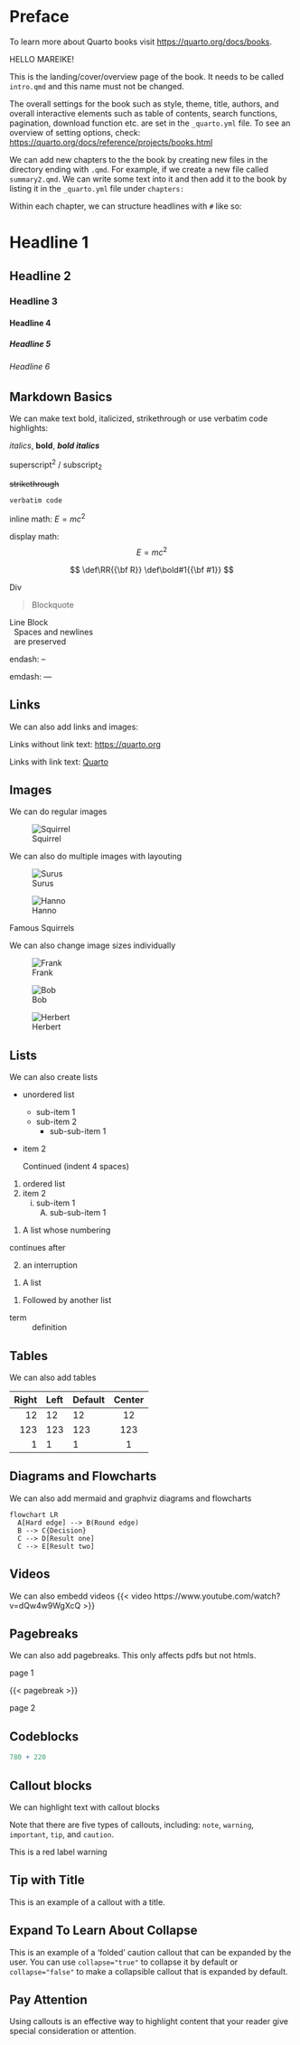 # Preface {.unnumbered}

To learn more about Quarto books visit <https://quarto.org/docs/books>.

HELLO MAREIKE!

This is the landing/cover/overview page of the book.
It needs to be called `intro.qmd` and this name must not be changed.

The overall settings for the book such as style, theme, title, authors,
and overall interactive elements such as table of contents, search functions,
pagination, download function etc. are set in the `_quarto.yml` file. To see
an overview of setting options, check: <https://quarto.org/docs/reference/projects/books.html>

We can add new chapters to the the book by creating new files in the directory ending
with `.qmd`. For example, if we create a new file called `summary2.qmd`. We can write some text into it
and then add it to the book by listing it in the `_quarto.yml` file under `chapters:`

Within each chapter, we can structure headlines with `#` like so:

# Headline 1

## Headline 2

### Headline 3

#### Headline 4

##### Headline 5

###### Headline 6

## Markdown Basics

We can make text bold, italicized, strikethrough or use verbatim code highlights:

*italics*, **bold**, ***bold italics***

superscript^2^ / subscript~2~

~~strikethrough~~

`verbatim code`

inline math: $E = mc^{2}$

display math: $$E = mc^{2}$$

::: {.hidden}
$$
 \def\RR{{\bf R}}
 \def\bold#1{{\bf #1}}
$$
:::

::: {.classname}
Div
:::

> Blockquote

| Line Block
|   Spaces and newlines
|   are preserved

endash: --

emdash: ---

## Links

We can also add links and images:

Links without link text: <https://quarto.org>

Links with link text: [Quarto](https://quarto.org)

## Images

We can do regular images

![Squirrel](squirrel.png){fig-align="left"}


We can also do multiple images with layouting

::: {#fig-squirrels layout-ncol=2}

![Surus](download.jpeg){#fig-surus}

![Hanno](squirrel.png){#fig-hanno}

Famous Squirrels
:::

We can also change image sizes individually

::: {layout="[[40,-20,40], [100]]"}
![Frank](squirrel.png)

![Bob](squirrel.png)

![Herbert](squirrel.png)
:::


## Lists

We can also create lists

* unordered list
    + sub-item 1
    + sub-item 2
        - sub-sub-item 1
        
        
*   item 2

    Continued (indent 4 spaces)
    
    
1. ordered list
2. item 2
    i) sub-item 1
         A.  sub-sub-item 1
         
         
(@)  A list whose numbering

continues after

(@)  an interruption



::: {}
1. A list
:::

::: {}
1. Followed by another list
:::



term
: definition

## Tables

We can also add tables

| Right | Left | Default | Center |
|------:|:-----|---------|:------:|
|   12  |  12  |    12   |    12  |
|  123  |  123 |   123   |   123  |
|    1  |    1 |     1   |     1  |

## Diagrams and Flowcharts
We can also add mermaid and graphviz diagrams and flowcharts

```mermaid
flowchart LR
  A[Hard edge] --> B(Round edge)
  B --> C{Decision}
  C --> D[Result one]
  C --> E[Result two]
```

## Videos
We can also embedd videos
{{< video https://www.youtube.com/watch?v=dQw4w9WgXcQ >}}


## Pagebreaks
We can also add pagebreaks. This only affects pdfs but not htmls.

page 1

{{< pagebreak >}}

page 2

## Codeblocks

```r
780 + 220
```


## Callout blocks
We can highlight text with callout blocks

::: {.callout-note}
Note that there are five types of callouts, including:
`note`, `warning`, `important`, `tip`, and `caution`.
:::

::: {.callout-warning}
This is a red label warning
:::

::: {.callout-tip}
## Tip with Title

This is an example of a callout with a title.
:::

::: {.callout-caution collapse="true"}
## Expand To Learn About Collapse

This is an example of a 'folded' caution callout that can be expanded by the user. You can use `collapse="true"` to collapse it by default or `collapse="false"` to make a collapsible callout that is expanded by default.
:::

::: {.callout-note appearance="simple"}

## Pay Attention

Using callouts is an effective way to highlight content that your reader give special consideration or attention.

:::
